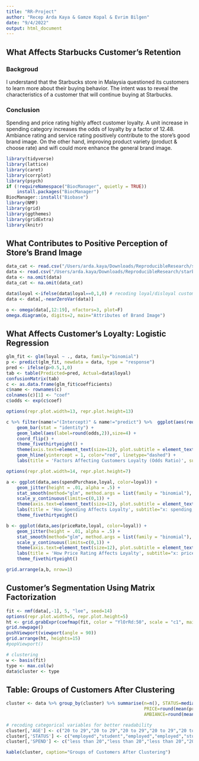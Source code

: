 ```yaml
---
title: "RR-Project"
author: "Recep Arda Kaya & Gamze Kopal & Evrim Bilgen"
date: "9/4/2022"
output: html_document
---
```



## What Affects Starbucks Customer's Retention
### Backgroud

I understand that the Starbucks store in Malaysia questioned its customers to learn more about their buying behavior. The intent was to reveal the characteristics of a customer that will continue buying at Starbucks.

### Conclusion

Spending and price rating highly affect customer loyalty. A unit increase in spending category increases the odds of loyalty by a factor of 12.48. Ambiance rating and service rating positively contribute to the store's good brand image. On the other hand, improving product variety (product & choose rate) and wifi could more enhance the general brand image.

```r
library(tidyverse)
library(lattice)
library(caret)
library(corrplot)
library(psych)
if (!requireNamespace("BiocManager", quietly = TRUE))
    install.packages("BiocManager")
BiocManager::install("Biobase")
library(NMF)
library(grid)
library(ggthemes)
library(gridExtra)
library(knitr)
```

## What Contributes to Positive Perception of Store's Brand Image

```r
data_cat <- read.csv("/Users/arda.kaya/Downloads/ReproducibleResearch/starbucks_editedversion.csv")
data <- read.csv("/Users/arda.kaya/Downloads/ReproducibleResearch/starbucks_editedversion_clean.xls")
data <- na.omit(data)
data_cat <- na.omit(data_cat)

data$loyal <-ifelse(data$loyal==0,1,0) # recoding loyal/disloyal customers
data <- data[,-nearZeroVar(data)] 

```


```r
o <- omega(data[,12:19], nfactors=3, plot=F)
omega.diagram(o, digits=2, main="Attributes of Brand Image")
```

## What Affects Customer's Loyalty: Logistic Regression
```r
glm_fit <- glm(loyal ~ ., data, family="binomial")
p <- predict(glm_fit, newdata = data, type = "response")
pred <- ifelse(p>0.5,1,0)
tab <- table(Predicted=pred, Actual=data$loyal)
confusionMatrix(tab)
c <- as.data.frame(glm_fit$coefficients)
c$name <- rownames(c)
colnames(c)[1] <- "coef"
c$odds <- exp(c$coef)
```

```r
options(repr.plot.width=13, repr.plot.height=13)

c %>% filter(name!="(Intercept)" & name!="predict") %>%  ggplot(aes(reorder(name,odds),odds)) + 
    geom_bar(stat = "identity") + 
    geom_label(aes(label=round(odds,2)),size=4) +
    coord_flip() +
    theme_fivethirtyeight() +
    theme(axis.text=element_text(size=12), plot.subtitle = element_text(size=12), plot.caption = element_text(size=12), panel.grid.major = element_blank(), panel.grid.minor = element_blank()) +
    geom_hline(yintercept = 1, color="red", linetype="dashed") +
    labs(title = 'Factors Affecting Customers Loyalty (Odds Ratio)', subtitle = "factors with odds ratio greater than 1 positively affect loyalty", caption = "*** interpretation: a 1 unit increase in spending category increases the odds of loyalty by a factor of 7.9 ***")

```

```r
options(repr.plot.width=14, repr.plot.height=7)

a <- ggplot(data,aes(spendPurchase,loyal, color=loyal)) + 
    geom_jitter(height = .01, alpha = .5) +
    stat_smooth(method="glm", method.args = list(family = "binomial"), se=F) +
    scale_y_continuous(limits=c(0,1)) +
    theme(axis.text=element_text(size=12), plot.subtitle = element_text(size=12), plot.caption = element_text(size=12)) +
    labs(title = 'How Spending Affects Loyalty', subtitle="x: spending, y: loyalty") +
    theme_fivethirtyeight()

b <- ggplot(data,aes(priceRate,loyal, color=loyal)) + 
    geom_jitter(height = .01, alpha = .5) +
    stat_smooth(method="glm", method.args = list(family = "binomial"), se=F) +
    scale_y_continuous(limits=c(0,1)) +
    theme(axis.text=element_text(size=12), plot.subtitle = element_text(size=12), plot.caption = element_text(size=12)) +
    labs(title = 'How Price Rating Affects Loyalty', subtitle="x: price rating, y: loyalty") +
    theme_fivethirtyeight()

grid.arrange(a,b, nrow=1)
```


## Customer's Segmentation Using Matrix Factorization
```r
fit <- nmf(data[,-1], 5, "lee", seed=14) 
options(repr.plot.width=5, repr.plot.height=5)
ht <- grid.grabExpr(coefmap(fit, color = "YlOrRd:50", scale = "c1", main="Decomposing Survey to 5 Groups", fontsize=4, cexCol=4/1, cexRow=4/1, tracks=NA))
grid.newpage()
pushViewport(viewport(angle = 90))
grid.arrange(ht, heights=15)
#popViewport()
```

```r
# clustering
w <- basis(fit)
type <- max.col(w) 
data$cluster <- type
```
## Table: Groups of Customers After Clustering
```r
cluster <- data %>% group_by(cluster) %>% summarise(n=n(), STATUS=median(status), AGE=mean(age), SPEND=median(spendPurchase), 
                                                    PRICE=round(mean(priceRate),1), SERVICE=round(mean(serviceRate),1), 
                                                    AMBIANCE=round(mean(ambianceRate),1), LOYAL=round(mean(loyal),1))

# recoding categorical variables for better readability
cluster[,'AGE'] <- c("20 to 29","20 to 29","20 to 29","20 to 29","20 to 29")
cluster[,'STATUS'] <- c("employed","student","employed","employed","student")
cluster[,'SPEND'] <- c("less than 20","less than 20","less than 20","20 to 40","20 to 40")

kable(cluster, caption="Groups of Customers After Clustering")
```

```r

```